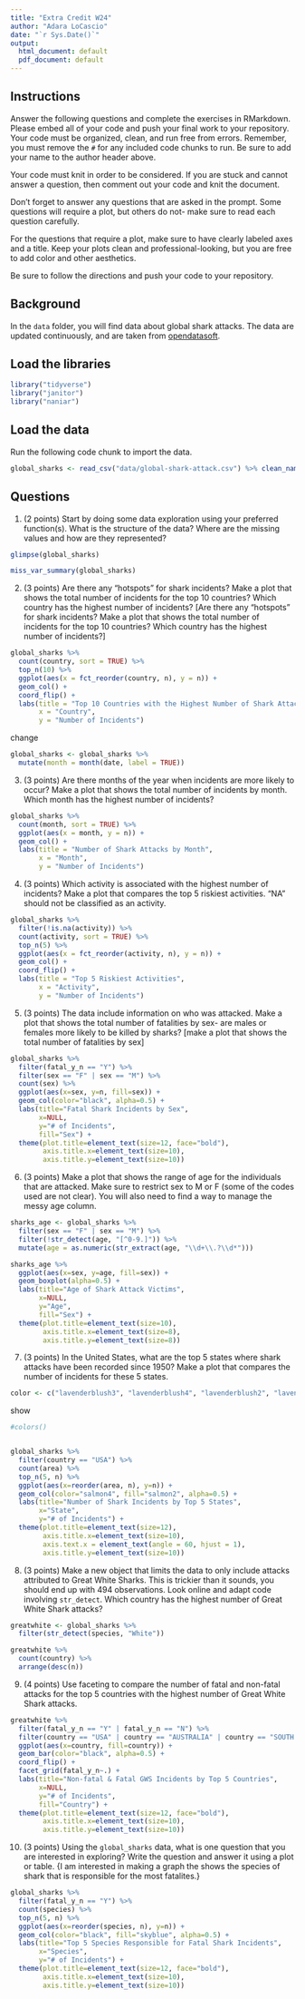 ---
title: "Extra Credit W24"
author: "Adara LoCascio"
date: "`r Sys.Date()`"
output:
  html_document: default
  pdf_document: default
---

## Instructions
Answer the following questions and complete the exercises in RMarkdown. Please embed all of your code and push your final work to your repository. Your code must be organized, clean, and run free from errors. Remember, you must remove the `#` for any included code chunks to run. Be sure to add your name to the author header above. 

Your code must knit in order to be considered. If you are stuck and cannot answer a question, then comment out your code and knit the document.  

Don't forget to answer any questions that are asked in the prompt. Some questions will require a plot, but others do not- make sure to read each question carefully.  

For the questions that require a plot, make sure to have clearly labeled axes and a title. Keep your plots clean and professional-looking, but you are free to add color and other aesthetics.  

Be sure to follow the directions and push your code to your repository.

## Background
In the `data` folder, you will find data about global shark attacks. The data are updated continuously, and are taken from [opendatasoft](https://public.opendatasoft.com/explore/dataset/global-shark-attack/table/?flg=en-us&disjunctive.country&disjunctive.area&disjunctive.activity).  

## Load the libraries
```{r message=FALSE, warning=FALSE}
library("tidyverse")
library("janitor")
library("naniar")
```

## Load the data
Run the following code chunk to import the data.
```{r message=FALSE, warning=FALSE}
global_sharks <- read_csv("data/global-shark-attack.csv") %>% clean_names()
```

## Questions
1. (2 points) Start by doing some data exploration using your preferred function(s). What is the structure of the data? Where are the missing values and how are they represented?  
```{r}
glimpse(global_sharks)
```

```{r}
miss_var_summary(global_sharks)
```

2. (3 points) Are there any "hotspots" for shark incidents? Make a plot that shows the total number of incidents for the top 10 countries? Which country has the highest number of incidents?
[Are there any "hotspots" for shark incidents? Make a plot that shows the total number of incidents for the top 10 countries? Which country has the highest number of incidents?]
 

```{r}
global_sharks %>%
  count(country, sort = TRUE) %>%
  top_n(10) %>%
  ggplot(aes(x = fct_reorder(country, n), y = n)) +
  geom_col() +
  coord_flip() +
  labs(title = "Top 10 Countries with the Highest Number of Shark Attacks",
       x = "Country",
       y = "Number of Incidents")
```
{change the cloumn known as date to reflect the months of the year, and then make a plot that shows the total number of incidents by month. Which month has the highest number of incidents?}
 
```{r}
global_sharks <- global_sharks %>%
  mutate(month = month(date, label = TRUE))
```


3. (3 points) Are there months of the year when incidents are more likely to occur? Make a plot that shows the total number of incidents by month. Which month has the highest number of incidents?

```{r}
global_sharks %>%
  count(month, sort = TRUE) %>%
  ggplot(aes(x = month, y = n)) +
  geom_col() +
  labs(title = "Number of Shark Attacks by Month",
       x = "Month",
       y = "Number of Incidents")
```



4. (3 points) Which activity is associated with the highest number of incidents? Make a plot that compares the top 5 riskiest activities. "NA" should not be classified as an activity.

```{r}
global_sharks %>%
  filter(!is.na(activity)) %>%
  count(activity, sort = TRUE) %>%
  top_n(5) %>%
  ggplot(aes(x = fct_reorder(activity, n), y = n)) +
  geom_col() +
  coord_flip() +
  labs(title = "Top 5 Riskiest Activities",
       x = "Activity",
       y = "Number of Incidents")
```


5. (3 points) The data include information on who was attacked. Make a plot that shows the total number of fatalities by sex- are males or females more likely to be killed by sharks?
[make a plot that shows the total number of fatalities by sex]

```{r}
global_sharks %>% 
  filter(fatal_y_n == "Y") %>% 
  filter(sex == "F" | sex == "M") %>% 
  count(sex) %>% 
  ggplot(aes(x=sex, y=n, fill=sex)) +
  geom_col(color="black", alpha=0.5) +
  labs(title="Fatal Shark Incidents by Sex",
       x=NULL,
       y="# of Incidents",
       fill="Sex") +
  theme(plot.title=element_text(size=12, face="bold"),
        axis.title.x=element_text(size=10),
        axis.title.y=element_text(size=10))
```

6. (3 points) Make a plot that shows the range of age for the individuals that are attacked. Make sure to restrict sex to M or F (some of the codes used are not clear). You will also need to find a way to manage the messy age column.


```{r}
sharks_age <- global_sharks %>%
  filter(sex == "F" | sex == "M") %>%
  filter(!str_detect(age, "[^0-9.]")) %>%
  mutate(age = as.numeric(str_extract(age, "\\d+\\.?\\d*")))
```

```{r}
sharks_age %>% 
  ggplot(aes(x=sex, y=age, fill=sex)) + 
  geom_boxplot(alpha=0.5) +
  labs(title="Age of Shark Attack Victims",
       x=NULL,
       y="Age",
       fill="Sex") +
  theme(plot.title=element_text(size=10),
        axis.title.x=element_text(size=8),
        axis.title.y=element_text(size=8))
```




7. (3 points) In the United States, what are the top 5 states where shark attacks have been recorded since 1950? Make a plot that compares the number of incidents for these 5 states.
```{r}
color <- c("lavenderblush3", "lavenderblush4", "lavenderblush2", "lavenderblush1", "lavenderblush")
```
{show me all the colors in r}
```{r}
#colors()

```

```{r}
```

```{r}
global_sharks %>% 
  filter(country == "USA") %>% 
  count(area) %>% 
  top_n(5, n) %>% 
  ggplot(aes(x=reorder(area, n), y=n)) +
  geom_col(color="salmon4", fill="salmon2", alpha=0.5) +
  labs(title="Number of Shark Incidents by Top 5 States",
       x="State",
       y="# of Incidents") +
  theme(plot.title=element_text(size=12),
        axis.title.x=element_text(size=10),
        axis.text.x = element_text(angle = 60, hjust = 1),
        axis.title.y=element_text(size=10))
```

8. (3 points) Make a new object that limits the data to only include attacks attributed to Great White Sharks. This is trickier than it sounds, you should end up with 494 observations. Look online and adapt code involving `str_detect`. Which country has the highest number of Great White Shark attacks?


```{r}
greatwhite <- global_sharks %>% 
  filter(str_detect(species, "White"))
```

```{r}
greatwhite %>% 
  count(country) %>% 
  arrange(desc(n))
```
9. (4 points) Use faceting to compare the number of fatal and non-fatal attacks for the top 5 countries with the highest number of Great White Shark attacks.


```{r}
greatwhite %>% 
  filter(fatal_y_n == "Y" | fatal_y_n == "N") %>% 
  filter(country == "USA" | country == "AUSTRALIA" | country == "SOUTH AFRICA" | country == "NEW ZEALAND" | country == "ITALY") %>% 
  ggplot(aes(x=country, fill=country)) +
  geom_bar(color="black", alpha=0.5) +
  coord_flip() +
  facet_grid(fatal_y_n~.) +
  labs(title="Non-fatal & Fatal GWS Incidents by Top 5 Countries",
       x=NULL,
       y="# of Incidents",
       fill="Country") +
  theme(plot.title=element_text(size=12, face="bold"),
        axis.title.x=element_text(size=10),
        axis.title.y=element_text(size=10))
```
10. (3 points) Using the `global_sharks` data, what is one question that you are interested in exploring? Write the question and answer it using a plot or table. 
 {I am interested in making a graph the shows the species of shark that is responsible for the most fatalites.}

```{r}
global_sharks %>% 
  filter(fatal_y_n == "Y") %>% 
  count(species) %>% 
  top_n(5, n) %>% 
  ggplot(aes(x=reorder(species, n), y=n)) +
  geom_col(color="black", fill="skyblue", alpha=0.5) +
  labs(title="Top 5 Species Responsible for Fatal Shark Incidents",
       x="Species",
       y="# of Incidents") +
  theme(plot.title=element_text(size=12, face="bold"),
        axis.title.x=element_text(size=10),
        axis.title.y=element_text(size=10))
```

